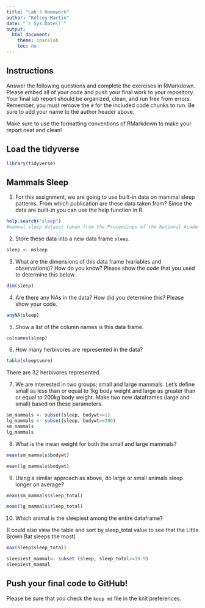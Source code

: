 ```yaml
---
title: "Lab 3 Homework"
author: "Kelsey Martin"
date: "`r Sys.Date()`"
output:
  html_document:
    theme: spacelab
    toc: no
---
```


## Instructions
Answer the following questions and complete the exercises in RMarkdown. Please embed all of your code and push your final work to your repository. Your final lab report should be organized, clean, and run free from errors. Remember, you must remove the `#` for the included code chunks to run. Be sure to add your name to the author header above.  

Make sure to use the formatting conventions of RMarkdown to make your report neat and clean!  

## Load the tidyverse
```r
library(tidyverse)
```

## Mammals Sleep
1. For this assignment, we are going to use built-in data on mammal sleep patterns. From which publication are these data taken from? Since the data are built-in you can use the help function in R.
```r
help.search("sleep")
#mammal sleep dataset taken from the Proceedings of the National Academy of Sciences
```

2. Store these data into a new data frame `sleep`.
```r
sleep <- msleep
```

3. What are the dimensions of this data frame (variables and observations)? How do you know? Please show the *code* that you used to determine this below.  
```r
dim(sleep)
```

4. Are there any NAs in the data? How did you determine this? Please show your code.  
```r
anyNA(sleep)
```

5. Show a list of the column names is this data frame.
```r
colnames(sleep)
```

6. How many herbivores are represented in the data?  
```r
table(sleep$vore)

```

There are 32 herbivores represented.

7. We are interested in two groups; small and large mammals. Let's define small as less than or equal to 1kg body weight and large as greater than or equal to 200kg body weight. Make two new dataframes (large and small) based on these parameters.
```r
sm_mammals <- subset(sleep, bodywt<=1)
lg_mammals <- subset(sleep, bodywt>=200)
sm_mammals
lg_mammals
```

8. What is the mean weight for both the small and large mammals?
```r
mean(sm_mammals$bodywt)
```

```r
mean(lg_mammals$bodywt)
```

9. Using a similar approach as above, do large or small animals sleep longer on average?  
```r
mean(sm_mammals$sleep_total)
```

```r
mean(lg_mammals$sleep_total)
```

10. Which animal is the sleepiest among the entire dataframe?

(I could also view the table and sort by sleep_total value to see that the Little Brown Bat sleeps the most)

```r
max(sleep$sleep_total)
```

```r
sleepiest_mammal<- subset (sleep, sleep_total>=19.9)
sleepiest_mammal
```

## Push your final code to GitHub!
Please be sure that you check the `keep md` file in the knit preferences.   